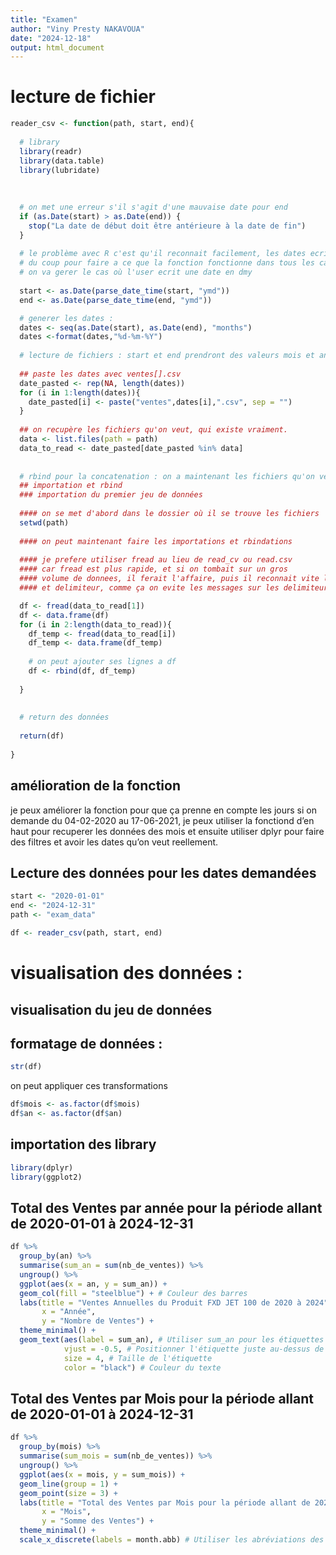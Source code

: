 ```yaml
---
title: "Examen"
author: "Viny Presty NAKAVOUA"
date: "2024-12-18"
output: html_document
---
```



# lecture de fichier

```r
reader_csv <- function(path, start, end){
  
  # library
  library(readr)
  library(data.table)
  library(lubridate)
  
  
  
  # on met une erreur s'il s'agit d'une mauvaise date pour end 
  if (as.Date(start) > as.Date(end)) {
    stop("La date de début doit être antérieure à la date de fin")
  }
  
  # le problème avec R c'est qu'il reconnait facilement, les dates ecrits en ymd
  # du coup pour faire a ce que la fonction fonctionne dans tous les cas,
  # on va gerer le cas où l'user ecrit une date en dmy
  
  start <- as.Date(parse_date_time(start, "ymd"))
  end <- as.Date(parse_date_time(end, "ymd"))

  # generer les dates :
  dates <- seq(as.Date(start), as.Date(end), "months")
  dates <-format(dates,"%d-%m-%Y")
  
  # lecture de fichiers : start et end prendront des valeurs mois et années
  
  ## paste les dates avec ventes[].csv
  date_pasted <- rep(NA, length(dates))
  for (i in 1:length(dates)){
    date_pasted[i] <- paste("ventes",dates[i],".csv", sep = "")
  }
  
  ## on recupère les fichiers qu'on veut, qui existe vraiment.
  data <- list.files(path = path)
  data_to_read <- date_pasted[date_pasted %in% data]
  
  
  # rbind pour la concatenation : on a maintenant les fichiers qu'on veut
  ## importation et rbind
  ### importation du premier jeu de données
  
  #### on se met d'abord dans le dossier où il se trouve les fichiers
  setwd(path)
  
  #### on peut maintenant faire les importations et rbindations
  
  #### je prefere utiliser fread au lieu de read_cv ou read.csv
  #### car fread est plus rapide, et si on tombait sur un gros
  #### volume de donnees, il ferait l'affaire, puis il reconnait vite le separateur
  #### et delimiteur, comme ça on evite les messages sur les delimiteurs

  df <- fread(data_to_read[1])
  df <- data.frame(df)
  for (i in 2:length(data_to_read)){
    df_temp <- fread(data_to_read[i])
    df_temp <- data.frame(df_temp)
    
    # on peut ajouter ses lignes a df
    df <- rbind(df, df_temp)
    
  }
  
  
  # return des données 
  
  return(df)
  
}
```




## amélioration de la fonction
je peux améliorer la fonction pour que ça prenne en compte les jours si on demande du 04-02-2020 au 17-06-2021, je peux utiliser la fonctiond d'en haut pour recuperer les données des mois
et ensuite utiliser dplyr pour faire des filtres et avoir les dates qu'on veut reellement.



## Lecture des données pour les dates demandées

```r
start <- "2020-01-01"
end <- "2024-12-31"
path <- "exam_data"
```





```r
df <- reader_csv(path, start, end)
```





# visualisation des données :

## visualisation du jeu de données

## formatage de données :

```r
str(df)
```


on peut appliquer ces transformations


```r
df$mois <- as.factor(df$mois)
df$an <- as.factor(df$an)

```


## importation des library


```r
library(dplyr)
library(ggplot2)
```


## Total des Ventes par année pour la période allant de 2020-01-01 à 2024-12-31


```r
df %>% 
  group_by(an) %>% 
  summarise(sum_an = sum(nb_de_ventes)) %>% 
  ungroup() %>% 
  ggplot(aes(x = an, y = sum_an)) + 
  geom_col(fill = "steelblue") + # Couleur des barres
  labs(title = "Ventes Annuelles du Produit FXD JET 100 de 2020 à 2024",
       x = "Année",
       y = "Nombre de Ventes") +
  theme_minimal() +
  geom_text(aes(label = sum_an), # Utiliser sum_an pour les étiquettes
            vjust = -0.5, # Positionner l'étiquette juste au-dessus de la barre
            size = 4, # Taille de l'étiquette
            color = "black") # Couleur du texte
```




## Total des Ventes par Mois pour la période allant de 2020-01-01 à 2024-12-31

```r
df %>% 
  group_by(mois) %>% 
  summarise(sum_mois = sum(nb_de_ventes)) %>% 
  ungroup() %>% 
  ggplot(aes(x = mois, y = sum_mois)) + 
  geom_line(group = 1) + 
  geom_point(size = 3) + 
  labs(title = "Total des Ventes par Mois pour la période allant de 2020-01-01 à 2024-12-31" ,
       x = "Mois",
       y = "Somme des Ventes") +
  theme_minimal() +
  scale_x_discrete(labels = month.abb) # Utiliser les abréviations des mois, au lieu des chiffres
```









